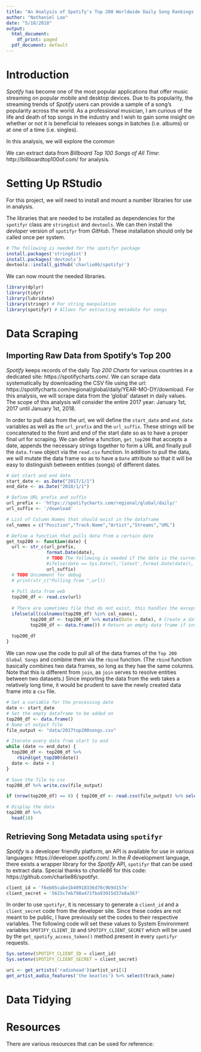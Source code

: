 ```yaml
---
title: "An Analysis of Spotify's Top 200 Worldwide Daily Song Rankings in 2017"
author: "Nathaniel Lao"
date: "5/18/2018"
output:
  html_document:
    df_print: paged
  pdf_document: default
---
```


# Introduction

_Spotify_ has become one of the most popular applications that offer music streaming on popular mobile and desktop devices. Due to its popularity, the streaming trends of _Spotify_ users can provide a sample of a song's popularity across the world. As a professional musician, I am curious of the life and death of top songs in the industry and I wish to gain some insight on whether or not it is beneficial to releases songs in batches (i.e. albums) or at one of a time (i.e. singles).

In this analysis, we will explore the common <!--- BLAH BLAH --->

<!--- MORE TOPICS --->
We can extract data from _Billboard Top 100 Songs of All Time_: http://billboardtop100of.com/ for analysis.

# Setting Up RStudio

For this project, we will need to install and mount a number libraries for use in analysis.

The libraries that are needed to be installed as dependencies for the `spotifyr` class are `stringdist` and `devtools`. We can then install the _devloper_ version of `spotifyr` from _GitHub_. These installation should only be called once per system.

```r
# The following is needed for the spotifyr package
install.packages('stringdist')
install.packages('devtools')
devtools::install_github('charlie86/spotifyr')
```

We can now mount the needed libraries.

```r
library(dplyr)
library(tidyr)
library(lubridate)
library(stringr) # For string manpulation
library(spotifyr) # Allows for extracting metadata for songs
```

# Data Scraping

## Importing Raw Data from Spotify's Top 200

_Spotify_ keeps records of the daily _Top 200 Charts_ for various countries in a dedicated site: https://spotifycharts.com/. We can scrape data systematically by downloading the CSV file using the url: https://spotifycharts.com/regional/global/daily/YEAR-MO-DY/download. For this analysis, we will scrape data from the 'global' dataset in daily values. The scope of this analysis will consider the entire 2017 year: January 1st, 2017 until January 1st, 2018.

In order to pull data from the url, we will define the `start_date` and `end_date` variables as well as the `url_prefix` and the `url_suffix`. These strings will be concatenated to the front and end of the start date so as to have a proper final url for scraping. We can define a function, `get_top200` that accepts a date, appends the necessary strings together to form a URL and finally pull the `data.frame` object via the `read.csv` function. In addition to pull the data, we will mutate the data frame so as to have a `Date` attribute so that it will be easy to distinguish between entities (songs) of different dates.

```r
# Get start and end date
start_date <- as.Date("2017/1/1")
end_date <- as.Date("2018/1/1")

# Define URL prefix and suffix
url_prefix <- 'https://spotifycharts.com/regional/global/daily/'
url_suffix <- '/download'

# List of Column Names that should exist in the dataframe
col_names = c("Position","Track.Name","Artist","Streams","URL")

# Define a function that pulls data from a certain date
get_top200 <- function(date) {
  url <- str_c(url_prefix,
               format.Date(date),
               # TODO The following is needed if the date is the current date
               #ifelse(date == Sys.Date(),'latest',format.Date(date)),
               url_suffix)
  # TODO Uncomment for debug
  # print(str_c("Pulling from ",url))
  
  # Pull data from web
  top200_df <- read.csv(url)
  
  # There are sometimes file that do not exist, this handles the exception
  ifelse(all(colnames(top200_df) %in% col_names),
         top200_df <- top200_df %>% mutate(Date = date), # Create a date attribute
         top200_df <- data.frame()) # Return an empty data frame if invalid
  
  top200_df
}
```

We can now use the code to pull all of the data frames of the `Top 200 Global Songs` and combine them via the `rbind` function. (The `rbind` function basically combines two data frames, so long as they hae the same columns. Note that this is different from `join`, as `join` serves to resolve entities between two datasets.) Since importing the data from the web takes a relatively long time, it would be prudent to save the newly created data frame into a `csv` file.

```r
# Set a variable for the processing date
date <- start_date
# Set the empty dataframe to be added on
top200_df <- data.frame()
# Name of output file
file_output <- "data/2017top200songs.csv"
```

```r
# Iterate every date from start to end
while (date <= end_date) {
  top200_df <- top200_df %>%
    rbind(get_top200(date))
  date <- date + 1
}

# Save the file to csv
top200_df %>% write.csv(file_output)
```

```r
if (nrow(top200_df) == 0) { top200_df <- read.csv(file_output) %>% select(-X)}
```

```r
# Display the data
top200_df %>%
  head(10)
```

## Retrieving Song Metadata using `spotifyr`

_Spotify_ is a developer friendly platform, an API is available for use in various languages: https://developer.spotify.com/. In the _R_ development language, there exists a wrapper library for the _Spotify_ API, `spotifyr` that can be used to extract data. Special thanks to _charlie86_ for this code: https://github.com/charlie86/spotifyr.

```r
client_id = 'f6eb05cabe1b40918336d70c9b9d157e'
client_secret = '5615c7eb790a471fba93915d37e8a367'
```

In order to use `spotifyr`, it is necessary to generate a `client_id` and a `client_secret` code from the developer site. Since these codes are not meant to be public, I have previously set the codes to their respective variables. The following code will set these values to System Environment variables `SPOTIFY_CLIENT_ID` and `SPOTIFY_CLIENT_SECRET` which will be used by the `get_spotify_access_token()` method present in every `spotifyr` requests.

```r
Sys.setenv(SPOTIFY_CLIENT_ID = client_id)
Sys.setenv(SPOTIFY_CLIENT_SECRET = client_secret)
```


```r
uri <- get_artists('radiohead')$artist_uri[1]
get_artist_audio_features('the beatles') %>% select(track_name)
```

# Data Tidying

# Resources

There are various resources that can be used for reference:


